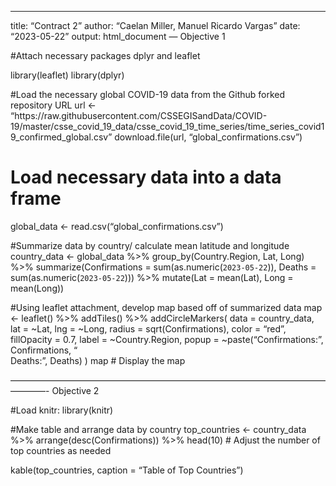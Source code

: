 ---
title: "Contract 2"
author: "Caelan Miller, Manuel Ricardo Vargas"
date: "2023-05-22"
output: html_document
—
Objective 1 

#Attach necessary packages dplyr and leaflet

library(leaflet)
library(dplyr)


#Load the necessary global COVID-19 data from the Github forked repository URL
url <- "https://raw.githubusercontent.com/CSSEGISandData/COVID-19/master/csse_covid_19_data/csse_covid_19_time_series/time_series_covid19_confirmed_global.csv"
download.file(url, "global_confirmations.csv")

# Load necessary data into a data frame
global_data <- read.csv("global_confirmations.csv")


#Summarize data by country/ calculate mean latitude and longitude
country_data <- global_data %>%
group_by(Country.Region, Lat, Long) %>%
summarize(Confirmations = sum(as.numeric(`2023-05-22`)), Deaths = sum(as.numeric(`2023-05-22`))) %>%
mutate(Lat = mean(Lat), Long = mean(Long))

#Using leaflet attachment, develop map based off of summarized data
map <- leaflet() %>%
addTiles() %>%
addCircleMarkers(
data = country_data,
lat = ~Lat,
lng = ~Long,
radius = sqrt(Confirmations),
color = "red",
fillOpacity = 0.7,
label = ~Country.Region,
popup = ~paste("Confirmations:", Confirmations, "<br>Deaths:", Deaths)
)
map # Display the map

—----------------------------------------------------------------------------------------------------------------------
Objective 2 

#Load knitr:
library(knitr)


#Make table and arrange data by country
top_countries <- country_data %>%
arrange(desc(Confirmations)) %>%
head(10) # Adjust the number of top countries as needed

kable(top_countries, caption = "Table of Top Countries")
